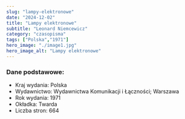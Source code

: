 ```yaml
---
slug: "lampy-elektronowe"
date: "2024-12-02"
title: "Lampy elektronowe"
subtitle: "Leonard Niemcewicz"
category: "czasopisma"
tags: ["Polska","1971"]
hero_image: "./image1.jpg"
hero_image_alt: "Lampy elektronowe"
---
```


### Dane podstawowe:

- Kraj wydania: Polska
- Wydawnictwo: Wydawnictwa Komunikacji i Łączności; Warszawa
- Rok wydania: 1971
- Okładka: Twarda
- Liczba stron: 664
